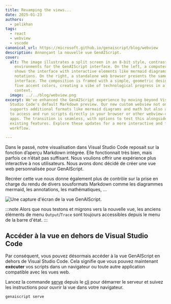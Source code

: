 ```yaml
---
title: Revamping the views...
date: 2025-01-23
authors:
  - pelikhan
tags:
  - react
  - webview
  - vscode
canonical_url: https://microsoft.github.io/genaiscript/blog/webview
description: Annonçant la nouvelle vue GenAIScript.
cover:
  alt: The image illustrates a split screen in an 8-bit style, contrasting two
    environments for the GenAIScript interface. On the left, a computer monitor
    shows the interface with interactive elements like mermaid diagrams and math
    notations. On the right, a standalone web browser presents the same
    interface. The composition is framed with a simple, geometric design using
    five accent colors, creating a vibe of technological progress in a corporate
    context.
  image: ../../blog/webview.png
excerpt: We've enhanced the GenAIScript experience by moving beyond Visual
  Studio Code's default Markdown preview. Our new custom webview not only
  supports additional formats like mermaid diagrams and math but also allows you
  to access and run scripts directly in your browser or other webview-compatible
  apps. The transition is seamless, with options to test this alongside the
  existing features. Explore these updates for a more interactive and flexible
  workflow.

---
```



<BlogNarration />

Dans le passé, notre visualisation dans Visual Studio Code reposait sur la fonction d’aperçu Markdown intégrée. Elle fonctionnait très bien, mais parfois ce n’était pas suffisant. Nous voulions offrir une expérience plus interactive à nos utilisateurs. Nous avons donc décidé de créer une vue web personnalisée pour GenAIScript.

Recréer cette vue nous donne également plus de contrôle sur la prise en charge du rendu de divers sousformats Markdown comme les diagrammes mermaid, les annotations, les mathématiques, ...

![Une capture d'écran de la vue GenAIScript.](../../blog/webview.png)

:::note
Alors que nous testons et migrons vers la nouvelle vue, les anciens éléments de menu `Output`/`Trace` sont toujours accessibles depuis le menu de la barre d'état.
:::

## Accéder à la vue en dehors de Visual Studio Code

Par conséquent, vous pouvez désormais accéder à la vue GenAIScript en dehors de Visual Studio Code. Cela signifie que vous pouvez maintenant **exécuter** vos scripts dans un navigateur ou toute autre application compatible avec les vues web.

Lancez la commande [serve](../../reference/cli/serve/) depuis le [cli](../../reference/cli/) pour démarrer le serveur et suivez les instructions pour ouvrir la vue dans votre navigateur.

```sh
genaiscript serve
```
